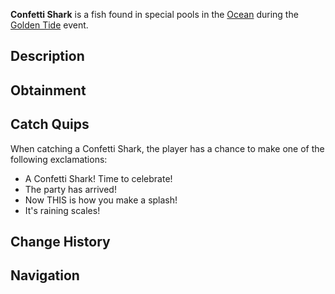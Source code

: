 {{FishInfobox
|image          = Confetti Shark.png
|rarity         = Limited
|event          = Golden Tide
|sea            = First Sea
|location       = [[Golden Tide]]
|sublocation    = 
|sources        = Fishing Rod
|radar_location = 
|xp             = 600
|weather        = 
|time           = 
|season         = 
|bait           = Deep Coral
|base_weight    = 120
|base_value     = 1200
|weight_range   = 40
|base_chance    = 50
|base_resil     = 50
}}
'''Confetti Shark''' is a {{Rarity|Limited}} fish found in special pools in the [[Ocean]] during the [[Golden Tide]] event.

== Description ==
{{Description|A festive predator that appears during the Golden Tide celebration, known for its colorful scales that seem to shimmer and shed like confetti in the water. These sharks are drawn to the excitement of celebration, making them a sought-after catch during festivities.|Bestiary Entry}}

== Obtainment ==
{{Fish Availability|
Golden Tide
|top_rods      = 
Fast Rod\72828.61\66681.16;
Firefly Rod\70422.68\60612.27;
Rapid Rod\69490.58\62332.57;
Fungal Rod\68868.84\61951.49;
Ethereal Prism Rod\68545.79\87840.17;
Adventurer's Rod\62619.35\50756.16;
Fischer's Rod\62952.43\51174.48;
Plastic Rod\60127.96\46829.97;
Leviathan's Fang Rod\65366.68\68241.52;
No-Life Rod\64882.52\64882.52;
Seraphic Rod\63993.56\63993.56;
Fortune Rod\37791.16\54006.79;
Depthseeker Rod\66241.78\50952.7;
Avalanche Rod\64736.77\49736.43;
Verdant Shear Rod\61524.44\54392.71;
Trident Rod\59929.18\46408.37;
Challenger's Rod\58576.77\58576.77;
Rod Of The Forgotten Fang\58363.59\58363.59;
Free Spirit Rod\56982.18\46191.8;
Blazebringer Rod\56111.2\51347.09;
Zeus Rod\55659.91\54376.71;
Volcanic Rod\54268.41\41269.83;
Rod Of The Depths\52930.61\52930.61;
Rod Of The Exalted One\50304.21\51078.19;
Steady Rod\32640.4\28027.32
|recommended   = Ethereal Prism Rod
}}

== Catch Quips ==
When catching a Confetti Shark, the player has a chance to make one of the following exclamations:
* A Confetti Shark! Time to celebrate!
* The party has arrived!
* Now THIS is how you make a splash!
* It's raining scales!

== Change History ==
{{Change History|{{subst:Current Version}}}}

== Navigation ==
{{Fish Navbox|Golden Tide}}